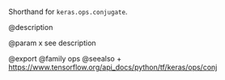 Shorthand for `keras.ops.conjugate`.

@description

@param x see description

@export
@family ops
@seealso
+ <https://www.tensorflow.org/api_docs/python/tf/keras/ops/conj>
